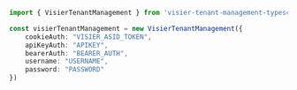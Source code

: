 ```typescript index.ts
import { VisierTenantManagement } from 'visier-tenant-management-typescript-sdk';

const visierTenantManagement = new VisierTenantManagement({
    cookieAuth: "VISIER_ASID_TOKEN",
    apiKeyAuth: "APIKEY",
    bearerAuth: "BEARER_AUTH",
    username: "USERNAME",
    password: "PASSWORD"
})
```
